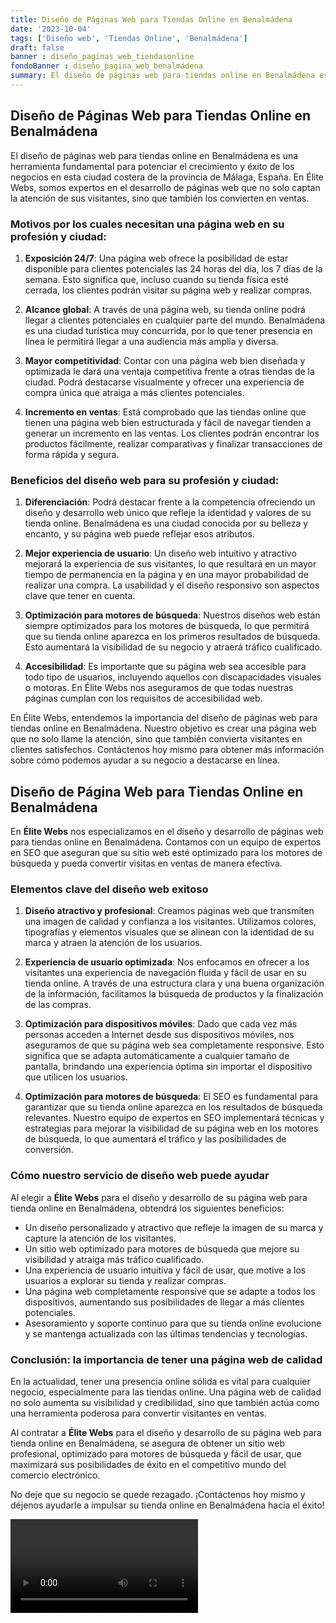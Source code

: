```yaml
---
title: Diseño de Páginas Web para Tiendas Online en Benalmádena
date: '2023-10-04'
tags: ['Diseño web', 'Tiendas Online', 'Benalmádena']
draft: false
banner : diseño_paginas_web_tiendasonline
fondoBanner : diseño_pagina_web_benalmádena
summary: El diseño de páginas web para tiendas online en Benalmádena es una herramienta fundamental para potenciar el crecimiento y éxito de los negocios en esta ciudad costera de la provincia de Málaga, España. En Élite Webs, somos expertos en el desarrollo de páginas web que no solo captan la atención de sus visitantes, sino que también los convierten en ventas.
---
```


## Diseño de Páginas Web para Tiendas Online en Benalmádena

El diseño de páginas web para tiendas online en Benalmádena es una herramienta fundamental para potenciar el crecimiento y éxito de los negocios en esta ciudad costera de la provincia de Málaga, España. En Élite Webs, somos expertos en el desarrollo de páginas web que no solo captan la atención de sus visitantes, sino que también los convierten en ventas.

### Motivos por los cuales necesitan una página web en su profesión y ciudad:

1. **Exposición 24/7**: Una página web ofrece la posibilidad de estar disponible para clientes potenciales las 24 horas del día, los 7 días de la semana. Esto significa que, incluso cuando su tienda física esté cerrada, los clientes podrán visitar su página web y realizar compras.

2. **Alcance global**: A través de una página web, su tienda online podrá llegar a clientes potenciales en cualquier parte del mundo. Benalmádena es una ciudad turística muy concurrida, por lo que tener presencia en línea le permitirá llegar a una audiencia más amplia y diversa.

3. **Mayor competitividad**: Contar con una página web bien diseñada y optimizada le dará una ventaja competitiva frente a otras tiendas de la ciudad. Podrá destacarse visualmente y ofrecer una experiencia de compra única que atraiga a más clientes potenciales.

4. **Incremento en ventas**: Está comprobado que las tiendas online que tienen una página web bien estructurada y fácil de navegar tienden a generar un incremento en las ventas. Los clientes podrán encontrar los productos fácilmente, realizar comparativas y finalizar transacciones de forma rápida y segura.

### Beneficios del diseño web para su profesión y ciudad:

1. **Diferenciación**: Podrá destacar frente a la competencia ofreciendo un diseño y desarrollo web único que refleje la identidad y valores de su tienda online. Benalmádena es una ciudad conocida por su belleza y encanto, y su página web puede reflejar esos atributos.

2. **Mejor experiencia de usuario**: Un diseño web intuitivo y atractivo mejorará la experiencia de sus visitantes, lo que resultará en un mayor tiempo de permanencia en la página y en una mayor probabilidad de realizar una compra. La usabilidad y el diseño responsivo son aspectos clave que tener en cuenta.

3. **Optimización para motores de búsqueda**: Nuestros diseños web están siempre optimizados para los motores de búsqueda, lo que permitirá que su tienda online aparezca en los primeros resultados de búsqueda. Esto aumentará la visibilidad de su negocio y atraerá tráfico cualificado.

4. **Accesibilidad**: Es importante que su página web sea accesible para todo tipo de usuarios, incluyendo aquellos con discapacidades visuales o motoras. En Élite Webs nos aseguramos de que todas nuestras páginas cumplan con los requisitos de accesibilidad web.

En Élite Webs, entendemos la importancia del diseño de páginas web para tiendas online en Benalmádena. Nuestro objetivo es crear una página web que no solo llame la atención, sino que también convierta visitantes en clientes satisfechos. Contáctenos hoy mismo para obtener más información sobre cómo podemos ayudar a su negocio a destacarse en línea.

<GifSeo />

<Cta />

## Diseño de Página Web para Tiendas Online en Benalmádena

En **Élite Webs** nos especializamos en el diseño y desarrollo de páginas web para tiendas online en Benalmádena. Contamos con un equipo de expertos en SEO que aseguran que su sitio web esté optimizado para los motores de búsqueda y pueda convertir visitas en ventas de manera efectiva.

### Elementos clave del diseño web exitoso

1. **Diseño atractivo y profesional**: Creamos páginas web que transmiten una imagen de calidad y confianza a los visitantes. Utilizamos colores, tipografías y elementos visuales que se alinean con la identidad de su marca y atraen la atención de los usuarios.

2. **Experiencia de usuario optimizada**: Nos enfocamos en ofrecer a los visitantes una experiencia de navegación fluida y fácil de usar en su tienda online. A través de una estructura clara y una buena organización de la información, facilitamos la búsqueda de productos y la finalización de las compras.

3. **Optimización para dispositivos móviles**: Dado que cada vez más personas acceden a Internet desde sus dispositivos móviles, nos aseguramos de que su página web sea completamente responsive. Esto significa que se adapta automáticamente a cualquier tamaño de pantalla, brindando una experiencia óptima sin importar el dispositivo que utilicen los usuarios.

4. **Optimización para motores de búsqueda**: El SEO es fundamental para garantizar que su tienda online aparezca en los resultados de búsqueda relevantes. Nuestro equipo de expertos en SEO implementará técnicas y estrategias para mejorar la visibilidad de su página web en los motores de búsqueda, lo que aumentará el tráfico y las posibilidades de conversión.

### Cómo nuestro servicio de diseño web puede ayudar

Al elegir a **Élite Webs** para el diseño y desarrollo de su página web para tienda online en Benalmádena, obtendrá los siguientes beneficios:

- Un diseño personalizado y atractivo que refleje la imagen de su marca y capture la atención de los visitantes.
- Un sitio web optimizado para motores de búsqueda que mejore su visibilidad y atraiga más tráfico cualificado.
- Una experiencia de usuario intuitiva y fácil de usar, que motive a los usuarios a explorar su tienda y realizar compras.
- Una página web completamente responsive que se adapte a todos los dispositivos, aumentando sus posibilidades de llegar a más clientes potenciales.
- Asesoramiento y soporte continuo para que su tienda online evolucione y se mantenga actualizada con las últimas tendencias y tecnologías.

### Conclusión: la importancia de tener una página web de calidad

En la actualidad, tener una presencia online sólida es vital para cualquier negocio, especialmente para las tiendas online. Una página web de calidad no solo aumenta su visibilidad y credibilidad, sino que también actúa como una herramienta poderosa para convertir visitantes en ventas.

Al contratar a **Élite Webs** para el diseño y desarrollo de su página web para tienda online en Benalmádena, se asegura de obtener un sitio web profesional, optimizado para motores de búsqueda y fácil de usar, que maximizará sus posibilidades de éxito en el competitivo mundo del comercio electrónico.

No deje que su negocio se quede rezagado. ¡Contáctenos hoy mismo y déjenos ayudarle a impulsar su tienda online en Benalmádena hacia el éxito!

<Video />

<CtaBot job='Tiendas Online' city='Benalmádena'/>

<Gmaps query='Benalmádena+españa+maps' />